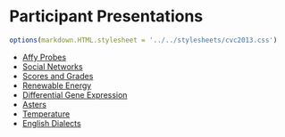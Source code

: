 Participant Presentations
=========================

```r
options(markdown.HTML.stylesheet = '../../stylesheets/cvc2013.css')
```
<script src="https://ajax.googleapis.com/ajax/libs/jquery/1.7.1/jquery.min.js"></script>
<script src="../../javascripts/main.js"></script>



* [Affy Probes](AffyProbes_HTML.html)
* [Social Networks](SocialNetworkAnalysis.html)
* [Scores and Grades](Miller.html)
* [Renewable Energy](Renewables.html)
* [Differential Gene Expression](Overvoorde.html)
* [Asters](AstersPres.html)
* [Temperature](temperature.html)
* [English Dialects](EnglishDialectsPresentation.html)
